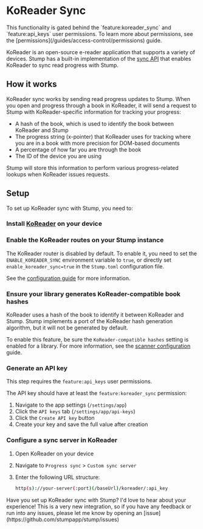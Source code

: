 
# KoReader Sync

<Callout emoji="🔐">
	This functionality is gated behind the `feature:koreader_sync` and `feature:api_keys` user
	permissions. To learn more about permissions, see the
	[permissions](/guides/access-control/permissions) guide.
</Callout>

KoReader is an open-source e-reader application that supports a variety of devices. Stump has a built-in implementation of the [sync API](https://github.com/koreader/koreader-sync-server) that enables KoReader to sync read progress with Stump.

## How it works

KoReader sync works by sending read progress updates to Stump. When you open and progress through a book in KoReader, it will send a request to Stump with KoReader-specific information for tracking your progress:

- A hash of the book, which is used to identify the book between KoReader and Stump
- The progress string (x-pointer) that KoReader uses for tracking where you are in a book with more precision for DOM-based documents
- A percentage of how far you are through the book
- The ID of the device you are using

Stump will store this information to perform various progress-related lookups when KoReader issues requests.

## Setup

To set up KoReader sync with Stump, you need to:

<Steps>

### Install [KoReader](https://koreader.rocks/) on your device

### Enable the KoReader routes on your Stump instance

The KoReader router is disabled by default. To enable it, you need to set the `ENABLE_KOREADER_SYNC` environment variable to `true`, or directly set `enable_koreader_sync=true` in the `Stump.toml` configuration file.

See the [configuration guide](/guides/configuration/server-options) for more information.

### Ensure your library generates KoReader-compatible book hashes

KoReader uses a hash of the book to identify it between KoReader and Stump. Stump implements a port of the KoReader hash generation algorithm, but it will not be generated by default.

To enable this feature, be sure the `KoReader-compatible hashes` setting is enabled for a library. For more information, see the [scanner configuration](/guides/basics/scanner) guide.

### Generate an API key

<Callout emoji="🔐">This step requires the `feature:api_keys` user permissions.</Callout>

The API key should have at least the `feature:koreader_sync` permission:

1. Navigate to the app settings (`/settings/app`)
2. Click the `API keys` tab (`/settings/app/api-keys`)
3. Click the `Create API key` button
4. Create your key and save the full value after creation

### Configure a sync server in KoReader

1. Open KoReader on your device
2. Navigate to `Progress sync` > `Custom sync server`
3. Enter the following URL structure:

   ```bash
   http(s)://your-server(:port)(/baseUrl)/koreader/:api_key
   ```

</Steps>

<Callout emoji="🚀">
	Have you set up KoReader sync with Stump? I'd love to hear about your experience! This is a very
	new integration, so if you have any feedback or run into any issues, please let me know by opening
	an [issue](https://github.com/stumpapp/stump/issues)
</Callout>
